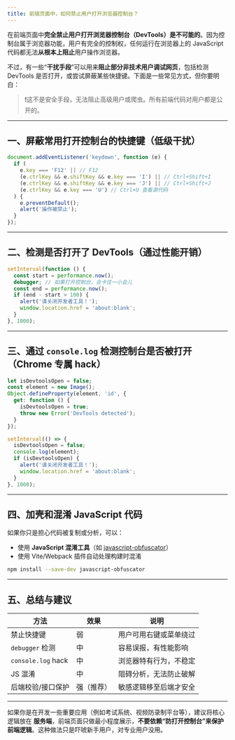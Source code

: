 ```yaml
---
title: 前端页面中，如何禁止用户打开浏览器控制台？
---
```


在前端页面中**完全禁止用户打开浏览器控制台（DevTools）是不可能的**。因为控制台属于浏览器功能，用户有完全的控制权，任何运行在浏览器上的 JavaScript 代码都无法**从根本上阻止**用户操作浏览器。

不过，有一些“**干扰手段**”可以用来**阻止部分非技术用户调试网页**，包括检测 DevTools 是否打开，或尝试屏蔽某些快捷键。下面是一些常见方式，但你要明白：

> ❗这不是安全手段，无法阻止高级用户或爬虫。所有前端代码对用户都是公开的。

---

## 一、屏蔽常用打开控制台的快捷键（低级干扰）

```js
document.addEventListener('keydown', function (e) {
  if (
    e.key === 'F12' || // F12
    (e.ctrlKey && e.shiftKey && e.key === 'I') || // Ctrl+Shift+I
    (e.ctrlKey && e.shiftKey && e.key === 'J') || // Ctrl+Shift+J
    (e.ctrlKey && e.key === 'U') // Ctrl+U 查看源代码
  ) {
    e.preventDefault();
    alert('操作被禁止');
  }
});
```

---

## 二、检测是否打开了 DevTools（通过性能开销）

```js
setInterval(function () {
  const start = performance.now();
  debugger; // 如果打开控制台，会卡住一小会儿
  const end = performance.now();
  if (end - start > 100) {
    alert('请关闭开发者工具！');
    window.location.href = 'about:blank';
  }
}, 1000);
```

---

## 三、通过 `console.log` 检测控制台是否被打开（Chrome 专属 hack）

```js
let isDevtoolsOpen = false;
const element = new Image();
Object.defineProperty(element, 'id', {
  get: function () {
    isDevtoolsOpen = true;
    throw new Error('DevTools detected');
  }
});

setInterval(() => {
  isDevtoolsOpen = false;
  console.log(element);
  if (isDevtoolsOpen) {
    alert('请关闭开发者工具！');
    window.location.href = 'about:blank';
  }
}, 1000);
```

---

## 四、加壳和混淆 JavaScript 代码

如果你只是担心代码被复制或分析，可以：

* 使用 **JavaScript 混淆工具**（如 [javascript-obfuscator](https://github.com/javascript-obfuscator/javascript-obfuscator)）
* 使用 Vite/Webpack 插件自动处理构建时混淆

```bash
npm install --save-dev javascript-obfuscator
```

---

## 五、总结与建议

| 方法                 | 效果    | 说明          |
| ------------------ | ----- | ----------- |
| 禁止快捷键              | 弱     | 用户可用右键或菜单绕过 |
| `debugger` 检测      | 中     | 容易误报，有性能影响  |
| `console.log` hack | 中     | 浏览器特有行为，不稳定 |
| JS 混淆              | 中     | 阻碍分析，无法防止破解 |
| 后端校验/接口保护          | 强（推荐） | 敏感逻辑移至后端才安全 |

---

如果你是在开发一些重要应用（例如考试系统、视频防录制平台等），建议将核心逻辑放在 **服务端**，前端页面只做最小程度展示，**不要依赖“防打开控制台”来保护前端逻辑**。这种做法只是吓唬新手用户，对专业用户没用。


